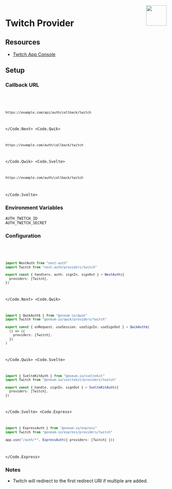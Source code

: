 
<img align="right" src="/img/providers/twitch.svg" height="64" width="64" />

# Twitch Provider

## Resources

- [Twitch App Console](https://dev.twitch.tv/console/apps)

## Setup

### Callback URL

<Code>
  <Code.Next>

```bash
https://example.com/api/auth/callback/twitch
```

  </Code.Next>
  <Code.Qwik>

```bash
https://example.com/auth/callback/twitch
```

  </Code.Qwik>
  <Code.Svelte>

```bash
https://example.com/auth/callback/twitch
```

  </Code.Svelte>
</Code>

### Environment Variables

```
AUTH_TWITCH_ID
AUTH_TWITCH_SECRET
```

### Configuration

<Code>
  <Code.Next>

```ts filename="/auth.ts"
import NextAuth from "next-auth"
import Twitch from "next-auth/providers/twitch"

export const { handlers, auth, signIn, signOut } = NextAuth({
  providers: [Twitch],
})
```

  </Code.Next>
  <Code.Qwik>
  
```ts filename="/src/routes/plugin@auth.ts"
import { QwikAuth$ } from "@oneum-io/qwik"
import Twitch from "@oneum-io/qwik/providers/twitch"

export const { onRequest, useSession, useSignIn, useSignOut } = QwikAuth$(
  () => ({
    providers: [Twitch],
  })
)
```

  </Code.Qwik>
  <Code.Svelte>

```ts filename="/src/auth.ts"
import { SvelteKitAuth } from "@oneum-io/sveltekit"
import Twitch from "@oneum-io/sveltekit/providers/twitch"

export const { handle, signIn, signOut } = SvelteKitAuth({
  providers: [Twitch],
})
```

  </Code.Svelte>
  <Code.Express>

```ts filename="/src/app.ts"
import { ExpressAuth } from "@oneum-io/express"
import Twitch from "@oneum-io/express/providers/twitch"

app.use("/auth/*", ExpressAuth({ providers: [Twitch] }))
```

  </Code.Express>
</Code>

### Notes

- Twitch will redirect to the first redirect URI if multiple are added.
